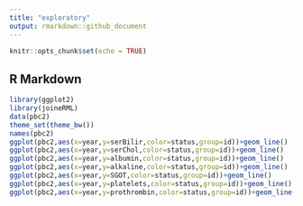 ```yaml
---
title: "exploratory"
output: rmarkdown::github_document
---
```


```r
knitr::opts_chunk$set(echo = TRUE)
```

## R Markdown

```r
library(ggplot2)
library(joineRML)
data(pbc2)
theme_set(theme_bw())
names(pbc2)
ggplot(pbc2,aes(x=year,y=serBilir,color=status,group=id))+geom_line()
ggplot(pbc2,aes(x=year,y=serChol,color=status,group=id))+geom_line()
ggplot(pbc2,aes(x=year,y=albumin,color=status,group=id))+geom_line()
ggplot(pbc2,aes(x=year,y=alkaline,color=status,group=id))+geom_line()
ggplot(pbc2,aes(x=year,y=SGOT,color=status,group=id))+geom_line()
ggplot(pbc2,aes(x=year,y=platelets,color=status,group=id))+geom_line()
ggplot(pbc2,aes(x=year,y=prothrombin,color=status,group=id))+geom_line()
```

